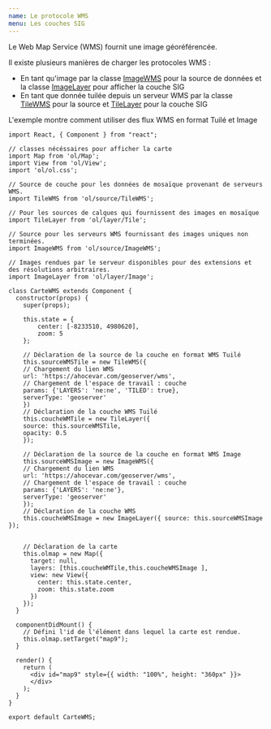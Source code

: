 ```yaml
---
name: Le protocole WMS
menu: Les couches SIG
---
```



Le Web Map Service (WMS) fournit une image géoréférencée. 

Il existe plusieurs manières de charger les protocoles WMS :
- En tant qu'image par la classe [ImageWMS](https://openlayers.org/en/latest/apidoc/module-ol_source_ImageWMS.html)  pour la source de données et la classe [ImageLayer](https://openlayers.org/en/latest/apidoc/module-ol_layer_Image-ImageLayer.html)  pour afficher la couche SIG 
- En tant que donnée tuilée depuis un serveur WMS par la classe [TileWMS](https://openlayers.org/en/latest/apidoc/module-ol_source_TileWMS.html)  pour la source et [TileLayer](https://openlayers.org/en/latest/apidoc/module-ol_layer_Tile-TileLayer.html)  pour la couche SIG

L'exemple montre comment utiliser des flux WMS en format Tuilé et Image


<CarteWMS />

```JSX
import React, { Component } from "react";

// classes nécéssaires pour afficher la carte
import Map from 'ol/Map';
import View from 'ol/View';
import 'ol/ol.css';

// Source de couche pour les données de mosaïque provenant de serveurs WMS.
import TileWMS from 'ol/source/TileWMS';

// Pour les sources de calques qui fournissent des images en mosaïque
import TileLayer from 'ol/layer/Tile';

// Source pour les serveurs WMS fournissant des images uniques non terminées.
import ImageWMS from 'ol/source/ImageWMS';

// Images rendues par le serveur disponibles pour des extensions et des résolutions arbitraires.
import ImageLayer from 'ol/layer/Image';

class CarteWMS extends Component {
  constructor(props) {
    super(props);

    this.state = {
        center: [-8233510, 4980620],
        zoom: 5
    };

    // Déclaration de la source de la couche en format WMS Tuilé
    this.sourceWMSTile = new TileWMS({
	// Chargement du lien WMS
	url: 'https://ahocevar.com/geoserver/wms',
	// Chargement de l'espace de travail : couche
	params: {'LAYERS': 'ne:ne', 'TILED': true},
	serverType: 'geoserver'
    })
    // Déclaration de la couche WMS Tuilé
    this.coucheWMTile = new TileLayer({
	source: this.sourceWMSTile,
	opacity: 0.5
    });

    // Déclaration de la source de la couche en format WMS Image
    this.sourceWMSImage = new ImageWMS({
	// Chargement du lien WMS
	url: 'https://ahocevar.com/geoserver/wms',
	// Chargement de l'espace de travail : couche
	params: {'LAYERS': 'ne:ne'},
	serverType: 'geoserver'
    });
    // Déclaration de la couche WMS
    this.coucheWMSImage = new ImageLayer({ source: this.sourceWMSImage });


    // Déclaration de la carte
    this.olmap = new Map({
      target: null,
      layers: [this.coucheWMTile,this.coucheWMSImage ],
      view: new View({
        center: this.state.center,
        zoom: this.state.zoom
      })
    });
  }

  componentDidMount() {
    // Défini l'id de l'élément dans lequel la carte est rendue.
    this.olmap.setTarget("map9");
  }

  render() {
    return (
      <div id="map9" style={{ width: "100%", height: "360px" }}>
      </div>
    );
  }
}

export default CarteWMS;
```
